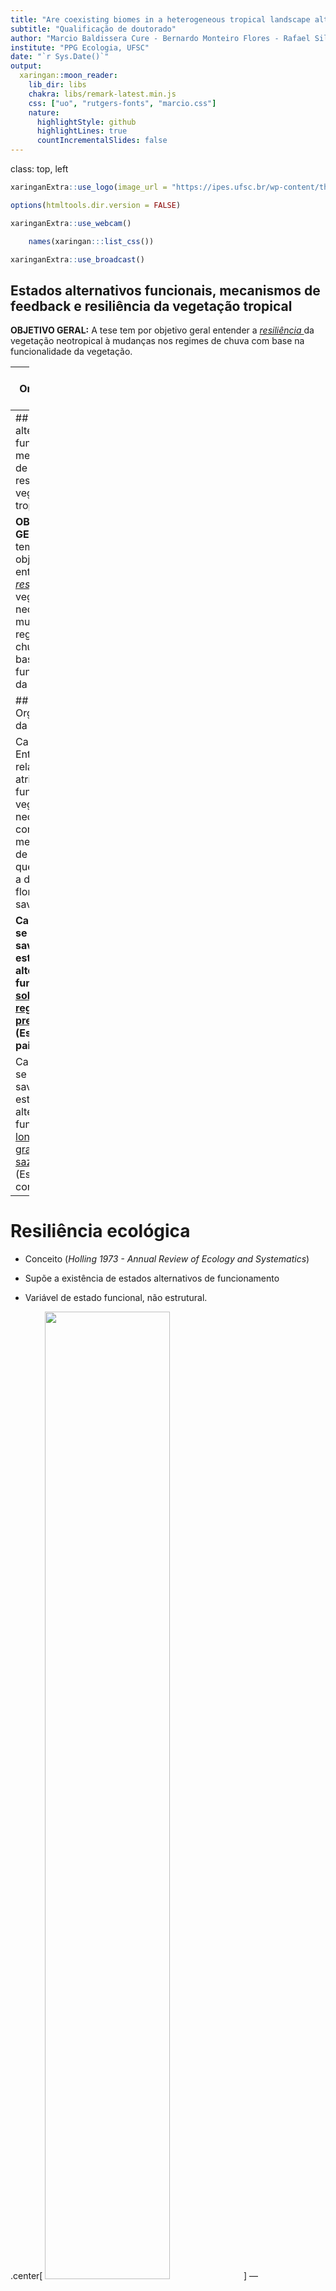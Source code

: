 ```yaml
---
title: "Are coexisting biomes in a heterogeneous tropical landscape alternative stable states?"
subtitle: "Qualificação de doutorado"
author: "Marcio Baldissera Cure - Bernardo Monteiro Flores - Rafael Silva Oliveira - Marina Hirota"
institute: "PPG Ecologia, UFSC"
date: "`r Sys.Date()`"
output:
  xaringan::moon_reader:
    lib_dir: libs
    chakra: libs/remark-latest.min.js
    css: ["uo", "rutgers-fonts", "marcio.css"]
    nature:
      highlightStyle: github
      highlightLines: true
      countIncrementalSlides: false
---
```

class: top, left

```r
xaringanExtra::use_logo(image_url = "https://ipes.ufsc.br/wp-content/themes/ipes-v1/images/logotipo.png")
```

```r
options(htmltools.dir.version = FALSE)
```

```r
xaringanExtra::use_webcam()
```

```r
	names(xaringan:::list_css())
```

```r
xaringanExtra::use_broadcast()
```
## Estados alternativos funcionais, mecanismos de feedback e resiliência da vegetação tropical

**OBJETIVO GERAL:** A tese tem por objetivo geral entender a <i> <u >resiliência </i> </u> da vegetação neotropical à mudanças nos regimes de chuva com base na funcionalidade da vegetação.

--
## Organização da tese

Cap I. Entender a relação dos atributos funcionais da vegetação neotropical com os mechanismos de feedbacks que governam a dinâmica de florestas e savannas.

Cap II. Testar se florestas e savannas são estados alternativos funcionais <u> sob o mesmo regime de precipitação. </u> (Escala da paisagem)

Cap III. Testar se florestas e savannas são estados alternativos funcionais <u> ao longo de um gradiente de sazonalidade. </u> (Escala continental)
---
## Estados alternativos funcionais, mecanismos de feedback e resiliência da vegetação tropical

**OBJETIVO GERAL**: A tese tem por objetivo geral entender a <u> <i> resiliência </u> </i> da vegetação neotropical à mudanças nos regimes de chuva com base na funcionalidade da vegetação.

## Organização da tese

Cap I. Entender a relação dos atributos funcionais da vegetação neotropical com os mechanismos de feedbacks que governam a dinâmica de florestas e savannas.

**Cap II. Testar se florestas e savannas são estados alternativos funcionais <u> sob o mesmo regime de precipitação. </u> (Escala da paisagem)**

Cap III. Testar se florestas e savannas são estados alternativos funcionais <u> ao longo de um gradiente de sazonalidade. </u> (Escala continental)

---
# Resiliência ecológica

- Conceito (*Holling 1973 - Annual Review of Ecology and Systematics*)

- Supõe a existência de estados alternativos de funcionamento

- Variável de estado funcional, não estrutural.


.center[
<img width="63%" src="https://www.researchgate.net/publication/327634844/figure/fig2/AS:670575961833474@1536889176130/The-theoretical-ball-and-cup-diagram-used-to-depict-ecological-resilience-as-introduced.png"/>
]
---

## Savanas e Florestas na região tropical

- São estados alternativos em termos de estrutura da vegetação (cobertura do dossel) determinados parcialmente pela PMA (*Hirota et al 2011 - Science*). 

```r
knitr::include_graphics("img/hirota.jpg")
```
---
class: top, left
# Sob o mesmo regime de precipitação

- __Savannas__ e __florestas__ dividem a mesma paisagem e sua distribuição é determinada pelo regime de fogo, disponibilidade de água e características do solo.

```r
knitr::include_graphics("img/staalflores.png")
```

  *Ferreira et al (2007); Dantas et al (2016); Veenendaal et al (2018); Pausas et al (2020); Bernardino et al (2021)*

---
class: top, center

# Estrutura *vs*  funcionalidade

- Estudos sugerem que o funcionamento da vegetação seja correspondente à estrutura. (*Dantas et al 2015; Xu et al 2016; Bernardino et al 2021*)

- Florestas e savannas são estados alternativos funcionais controlados por fogo (Área basal, BT, SLA, WD,  como proxy da funcionalidade) (*Dantas et al 2015; Bernardino et al 2021*).


.center[
<img width="35%" src="img/xu2016.png"/>
__
<img width = "20%" src = "img/dantas20215_fig_1.png"/>
]

---
class: top, left

## Cerrado *stricto sensu*

- A cobertura do dossel varia de 5 a 60%

- Presença de gramíneas

<img width="32%" src="img/IMG_20190416_131351.jpg"/>
<img width="33%" src="img/IMG_20190418_113650.jpg"/>
<img width="33%" src="img/IMG_20190420_103919.jpg"/>
                                    Fotos de MBC (2019)
                  

---
class: top, left

## Mata de Galeria

<img width="32%" src="img/IMG_20190430_111056.jpg"/>
<img width="33%" src="img/IMG_20190428_152559.jpg"/>
<img width="33%" src="img/IMG_20190503_153610.jpg"/>

Fotos de MBC (2019)


---

## Mas não é só isso...

--

- Além das savannas e das florestas úmidas, também existem as matas secas. 

```r

knitr::include_graphics("https://www.frontiersin.org/files/Articles/391790/fevo-06-00104-HTML-r1/image_m/fevo-06-00104-g001.jpg")

```

---
class: top, left

## Mata seca

- Vegetação relacionada com solos calcáreos com maior fertilidade.


<img width="32%" src="img/WhatsApp Image 2021-04-22 at 11.20.44.jpeg"/>
<img width="33%" src="img/MS1.jpeg"/>
<img width="33%" src="img/ms2.jpeg"/>
Da esquerda para a direita, respectivamente, imagem de: Sr Gerson (proprietário da área); MBC; André Giles

---
class: top, left

## Diferentes tipos de vegetação respondem de forma diferente às perturbações.


- Os diferentes tipos de vegetação possuem composição de espécies particulares e, portanto, características funcionais diferentes;


- Por possuirem características funcionais diferentes, também interagem com o ambiente de forma diferente.

```r
knitr::include_graphics("https://beduka.com/blog/wp-content/uploads/2019/03/Qual-a-import%C3%A2ncia-dos-biomas-brasileiros.jpg")
```

*Tilman (2001); Charles-Dominique et al (2015); Yin et al (2014); Berdugo et al (2017); Staver et al (2020)*

---
class: top, left

# Produtividade primária como um proxy do funcionamento da vegetação

- Produção primária bruta é uma função básica para os ecossistemas e pode ser inferida por índices derivados de imagens de satélite *Biudes et al (2021)*.

```r
knitr::include_graphics("img/biudes2021.png")
```

---
## CAPÍTULO I: 
### **Pergunta:** Mata seca, mata de galeria e savanas sob um mesmo regime de precipitação são estados alternativos funcionais? 

--
***

### **Hipótese:** São estados alternativos funcionais se: **(a)** forem funcionalmente diferentes e **(b)** se estiverem sob mesmas condições de solo e de disponibilidade de água.

.center[
<img width="85%" src = "img/chave alternative stable states.png"  />
]


---
class: top, left

# Métodos
*** Local do estudo***

- Diferentes tipos de vegetação coexistindo na mesma paisagem e sob o mesmo regime de chuvas.

```r
knitr::include_graphics("img/Figure_1_NOVA.png")
```

---
# Mapa interativo pra situar o PNCV

```r
library(leaflet)
leaflet() %>% addTiles() %>% setView(-47.4, -14.0285, zoom = 9)
```

---

class: top, left

# Métodos

**Obtenção dos *Dados de campo***

- 10 parcelas em cada fitofisionomia (200 m² cada);

- Cobertura do dossel usando o densiômetro florestal côncavo;

- Coleta de solo.

<img width="32%" src="img/WhatsApp Image 2021-07-15 at 17.06.39.jpeg"/>
<img width="32%" src="img/WhatsApp Image 2021-07-15 at 17.11.41.jpeg"/>
<img width="32%" src="img/IMG_20190420_110336.jpg"/>

---

class: top, left

# Métodos

**Obtenção dos *Dados remotos***

- [Landsat 8 OLI (Abril 2013 - Junho 2018)](https://earthexplorer.usgs.gov/)

-  [CHIRPS](https://data.chc.ucsb.edu/products/CHIRPS-2.0/).

```r
knitr::include_graphics("https://prd-wret.s3.us-west-2.amazonaws.com/assets/palladium/production/s3fs-public/styles/side_image/public/thumbnails/image/Landsat_8_%28LDCM%29_Satellite_over_Earth%2C%20Wiki%20Commons.jpg")
```

---
class: top, left

# Métodos

**Análises**

- Acoplamento = Correlação de Kendall entre chuva média mensal e EVI2 médio mensal; 

- Magnitude do acoplamento = valor absoluto do acoplamento (*sem o sinal*);

- Atraso (**lag**) na maior resposta (acoplamento máximo) da vegetação de zero a seis meses;

--

- PCA para reduzir variáveis do solo em duas dimensões;

--

- Regressão linear simples: acoplamento ~ atributos do solo/PC1;

--

- Teste de Kruskal-Wallis e teste a posteriori de Nemenyi para testar diferenças entre as fitofisionomias.

--

- Teste de Mann-Kendall para medir a tendência do EVI2 na estação seca.

---
class: top, left

# Resultados

**Comportamento do EVI2**

```r
knitr::include_graphics("img/Figure_2.png")
```

---
class: top, left

# Resultados

**Acoplamento e atraso na resposta**

```r
knitr::include_graphics("img/Figure_3_NOVA.png")
```

---
class: top, left

# Resultados

**Tendência na estação seca**

```r
knitr::include_graphics("img/Figure_4_NOVA.png")
```
---
class: top, left

# Resultados

**Condições abióticas locais: solo**


```r
knitr::include_graphics("img/SM6.png")
```

---
class: top, left
# Resultados

**Solo explica respostas**

```r
knitr::include_graphics("img/Figure_5.png")
```

---
class: top, left
# Resultados

**Disponibilidade de água**

<img width="42%" src="img/root_depth.png"/>
<img width="55%" src="img/water_table_depth.png"/>


---
class: top, left
# Discussão

## Mata de galeria aumenta o greenness na estação seca;


<img width="52%" src="img/amazon_green.png"/>    

---
class:top, center
.left[
# Discussão
]

### Algumas plantas são tolerantes ao alagamento

<img width="42%" src="img/flood_tolerance_1.png"/>
<img width="52%" src="img/flood_tolerance_2.png"/> 

--

### ...mas há limitações na estação chuvosa

<img width="32%" src="img/schongart.png"/>
<img width="32%" src="img/leadwetness.png"/>
<img width="32%" src="img/clouds.png"/>

---
class: top, left
# Discussão

## Savanna não é sensível à diminuição da precipitação durante a estação seca;

- Diversidade de estratégias de resistência à seca;
- Acesso à água;
- Facilitação;

<img width="32%" src="img/strategy1.png"/>
<img width="33%" src="img/strategy2.png"/>
<img width="33%" src="img/guiga.png"/>

---

## Mata seca é mais responsiva que as outras vegetações.

- Estratégias diferentes permitem complementariedade de nicho;

- Deciduidade depende da fertilidade do solo;

- Ontogenia têm papel importante na estruturação da vegetação e nas respostas à seca.

<img width="32%" src="img/dry for.png"/>
<img width="32%" src="img/dry for 2.png"/>
<img width="32%" src="img/dry for 3.png"/>

---
class: top, left

# Discussão

## Implicações pra transição dos biomas: estabilidade e resiliência

- Quem pode avançar sobre quem?

<img width="35%" src="img/final fig.jpeg"/>
<img width="30%" src="img/gallery1.png"/>
<img width="30%" src="img/gallery2.png"/>

---
class: top, left
.center[
# Conclusão]
___

### 1. Tipos de vegetação são diferentes funcionalmente;

***

### 2. Mas não são estados alternativos funcionais na escala de paisagem, pois não estão nas mesmas condições de solo nem de disponibilidade de água.

```r
 knitr::include_graphics("img/chave alternative stable states.png")
```

---
class: top, left
##  __Tá, mas qual a novidade?__

## Novidade metodológica


### A funcionalidade não é medida por atributos funcionais e sim pela resposta à oscilações na chuva.

***

### Proxy de funcionalidade capta resposta da vegetação ao longo do tempo;

***

### Não há necessidade de se criar um gradiente de condições artificial ao se utilizar um gradiente espacial de alguma condição para representar sua variação no tempo.

***

## Contribuição ao arcabouço de conhecimento

### Mostramos que matas secas, matas de galeria e savanas são funcionalmente diferetes e que não são estados alternativos funcionais sob o mesmo regime de precipitação.

---
## Agradecimentos


<img width="22%" src="http://www.fapesc.sc.gov.br/wp-content/uploads/2020/02/Logo-FAPESC-pb.png"/>
<img width="22%" src="https://www.funbio.org.br/wp-content/themes/funbio/images/funbio-logo-min.png"/>
<img width="30%" src="https://ipes.ufsc.br/wp-content/themes/ipes-v1/images/logotipo.png"/>
<img width="22%" src="https://d15mvavv27jnvy.cloudfront.net//66e54aca29b651c12caa01d637d0db0d.jpg"/>

****

# E a todos os coleguinhas que ajudaram em campo e em discussões no laboratório ou pela internet mesmo. =)

---
class: top, left

# Capítulo I

- Interação da vegetação com seu ambiente depende dos atributos funcionais;

- Estas interações vão determinar os mecanismos de feedback que dão autoorganização aos sistemas;

- Resiliência depende do balanço entre feedbacks positivos e feedbacks negativos.

***

### **Pergunta:** Qual a relação dos atributos funcionais da vegetação neotropical com os mechanismos de feedbacks que governam a dinâmica de florestas e savannas?
***
### **Hipótese:** Os atributos funcionais são fundamentais para entender a resiliência de florestas e savannas às mudanças graduais das condições ambientais e às perturbações pontuais.
---
class: top, left

# Capítulo III

- Há indícios de que Florestas e savannas submetidos à condições mais variáveis sejam mais resilientes (*Ciemer et al 2019 - Nature Geoscience*).


***

<img width="100%" src="img/ciemer_fig2.png"/>

--

### **Pergunta:** As respostas fenológicas (acoplamento, sd do evi, média do evi, amplitude do evi) dos tipos de vegetação na escala continental dependem do regime de precipitação (MAP, MSI, cv) como a estrutura do dossel depende?
***
### **Hipótese:** As respostas dos diferentes tipos de vegetação mudam com mudanças no regime de precipitação.

